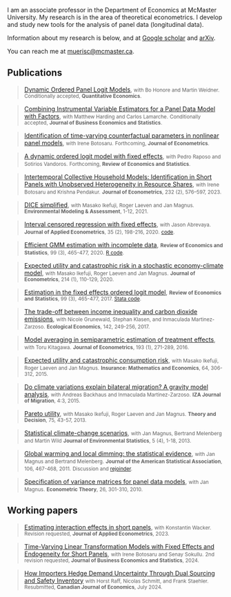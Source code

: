 I am an associate professor in the Department of Economics at McMaster University. 
My research is in the area of theoretical econometrics.
I develop and study new tools for the analysis of panel data (longitudinal data). 

Information about my research is below, and at [Google scholar](https://scholar.google.com/citations?user=zh8YkR8AAAAJ&hl=en) and [arXiv](https://arxiv.org/search/econ?searchtype=author&query=Muris%2C+C).
<!-- , or at [McMaster](https://socialsciences.mcmaster.ca/people/muris-chris).  -->

You can reach me at [muerisc@mcmaster.ca](mailto:muerisc@mcmaster.ca). 
<!-- or find me in Kenneth Taylor Hall 406 on the McMaster campus.  -->

<!-- image: chrissmall.jpg -->

## Publications

> [Dynamic Ordered Panel Logit Models](https://arxiv.org/abs/2107.03253),
> <small>with Bo Honore and Martin Weidner.</small>
> <small>Conditionally accepted, <b>Quantitative Economics</b>.</small>

> [Combining Instrumental Variable Estimators for a Panel Data Model with Factors](https://arxiv.org/abs/2203.03051),
> <small>with Matthew Harding and Carlos Lamarche.</small> 
> <small>Conditionally accepted, <b>Journal of Business Economics and Statistics</b>.</small> 

<!-- 16 -->
> [Identification of time-varying counterfactual parameters in nonlinear panel models](https://arxiv.org/abs/2212.09193),
> <small>with Irene Botosaru.</small>
> <small>Forthcoming, <b>Journal of Econometrics</b>.</small>

<!-- 15 -->
> [A dynamic ordered logit model with fixed effects](https://direct.mit.edu/rest/article-abstract/doi/10.1162/rest_a_01336/116192/A-Dynamic-Ordered-Logit-Model-with-Fixed-Effects?redirectedFrom=fulltext),
> <small>with Pedro Raposo and Sotirios Vandoros.</small>
> <small>Forthcoming, <b>Review of Economics and Statistics</b>.</small>

<!-- 14 -->
> [Intertemporal Collective Household Models: Identification in Short Panels with Unobserved Heterogeneity in Resource Shares](https://doi.org/10.1016/j.jeconom.2021.11.006),
> <small>with Irene Botosaru and Krishna Pendakur.</small>
> <small><b>Journal of Econometrics</b>, 232 (2), 576--597, 2023.</small>

<!-- 13 -->
> [DICE simplified](https://link.springer.com/article/10.1007/s10666-020-09738-2),
> <small>with Masako Ikefuji, Roger Laeven and Jan Magnus.</small> 
> <small><b>Environmental Modeling & Assessment</b>, 1-12, 2021.</small>

<!-- 12 -->
> [Interval censored regression with fixed effects](https://onlinelibrary.wiley.com/doi/abs/10.1002/jae.2737),
> <small>with Jason Abrevaya.</small>
> <small><b>Journal of Applied Econometrics</b>, 35 (2), 198-216, 2020.</small>
> <small>[code](http://qed.econ.queensu.ca/jae/2020-v35.2/abrevaya-muris/).</small>

<!-- 11 -->
> [Efficient GMM estimation with incomplete data](https://direct.mit.edu/rest/article/102/3/518/96782/Efficient-GMM-Estimation-with-Incomplete-Data),
> <small><b>Review of Economics and Statistics</b>, 99 (3), 465-477, 2020.</small>
> <small>[R code](https://doi.org/10.7910/DVN/ZKQPK7).</small>

<!-- 10 -->
> [Expected utility and catastrophic risk in a stochastic economy-climate model](https://www.sciencedirect.com/science/article/abs/pii/S0304407619301101),
> <small>with Masako Ikefuji, Roger Laeven and Jan Magnus.</small> 
> <small><b>Journal of Econometrics</b>, 214 (1), 110-129, 2020.</small>

<!-- 9 -->
> [Estimation in the fixed effects ordered logit model](http://www.mitpressjournals.org/doi/pdf/10.1162/REST_a_00617),
> <small><b>Review of Economics and Statistics</b>, 99 (3), 465-477, 2017. </small>
> <small>[Stata code](http://dx.doi.org/10.7910/DVN/IUJ3VZ).</small>

<!-- 8 -->
> [The trade-off between income inequality and carbon dioxide emissions](https://doi.org/10.1016/j.ecolecon.2017.06.034),
> <small>with Nicole Grunewald, Stephan Klasen, and Inmaculada Martinez-Zarzoso.</small>
> <small><b>Ecological Economics</b>, 142, 249-256, 2017.</small>

<!-- 7 -->
> [Model averaging in semiparametric estimation of treatment effects](http://dx.doi.org/10.1016/j.jeconom.2016.03.002),
> <small>with Toru Kitagawa.</small> 
> <small><b>Journal of Econometrics</b>, 193 (1), 271-289, 2016.</small>

<!-- 6 -->
> [Expected utility and catastrophic consumption risk](http://dx.doi.org/10.1016/j.insmatheco.2015.06.007),
> <small>with Masako Ikefuji, Roger Laeven and Jan Magnus.</small> 
> <small><b>Insurance: Mathematics and Economics</b>, 64, 306-312, 2015.</small>

<!-- 5 -->
> [Do climate variations explain bilateral migration? A gravity model analysis](http://www.izajom.com/content/4/1/3),
> <small>with Andreas Backhaus and Inmaculada Martinez-Zarzoso.</small> 
> <small><b>IZA Journal of Migration</b>, 4:3, 2015.</small>

<!-- 4 -->
> [Pareto utility](http://dx.doi.org/10.1007/s11238-012-9293-8),
> <small>with Masako Ikefuji, Roger Laeven and Jan Magnus.</small>
> <small><b>Theory and Decision</b>, 75, 43-57, 2013.</small>

<!-- 3 -->
> [Statistical climate-change scenarios](http://www.jenvstat.org/v05/i04),
> <small>with Jan Magnus, Bertrand Melenberg and Martin Wild</small>
> <small><b>Journal of Environmental Statistics</b>, 5 (4), 1-18, 2013.</small>

<!-- 2 -->
> [Global warming and local dimming: the statistical evidence](http://dx.doi.org/10.1198/jasa.2011.ap09508),
> <small>with Jan Magnus and Bertrand Melenberg.</small>
> <small><b>Journal of the American Statistical Association</b>, 106, 467-468, 2011.</small>
> <small>Discussion and [rejoinder](http://dx.doi.org/10.1198/jasa.2011.ap11319).</small>

<!-- 1. -->
> [Specification of variance matrices for panel data models](http://dx.doi.org/10.1017/S0266466609090756),
> <small>with Jan Magnus.</small>
> <small><b>Econometric Theory</b>, 26, 301-310, 2010.</small>

## Working papers

> [Estimating interaction effects in short panels](https://arxiv.org/abs/2211.01557),
> <small>with Konstantin Wacker.</small>
> <small>Revision requested, <b>Journal of Applied Econometrics</b>, 2023.</small>

> [Time-Varying Linear Transformation Models with Fixed Effects and Endogeneity for Short Panels](https://ideas.repec.org/p/mcm/deptwp/2022-01.html),
> <small>with Irene Botosaru and Senay Sokullu.</small>
> <small>2nd revision requested, <b>Journal of Business Economics and Statistics</b>, 2024.</small>

> [How Importers Hedge Demand Uncertainty Through Dual Sourcing and Safety Inventory](https://www.cesifo.org/en/publications/2023/working-paper/inventory-sourcing-and-effects-trade-costs-theory-and-empirical)
> <small>with Horst Raff, Nicolas Schmitt, and Frank Staehler.</small>
> <small>Resubmitted, <b>Canadian Journal of Economics</b>, July 2024.</small>
 